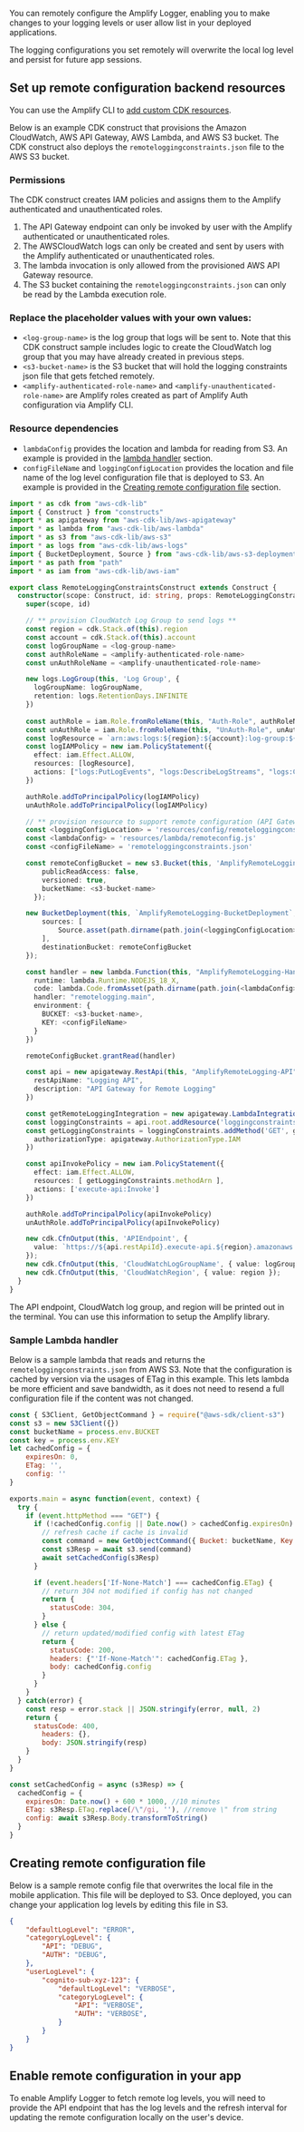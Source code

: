 You can remotely configure the Amplify Logger, enabling you to make changes to your logging levels or user allow list in your deployed applications.

<Callout>
The logging configurations you set remotely will overwrite the local log level and persist for future app sessions.
</Callout>

## Set up remote configuration backend resources

<Callout>

You can use the Amplify CLI to [add custom CDK resources](https://docs.amplify.aws/cli/custom/cdk/).  

</Callout>

Below is an example CDK construct that provisions the Amazon CloudWatch, AWS API Gateway, AWS Lambda, and AWS S3 bucket.  The CDK construct also deploys the `remoteloggingconstraints.json` file to the AWS S3 bucket. 

### Permissions
The CDK construct creates IAM policies and assigns them to the Amplify authenticated and unauthenticated roles. 
1. The API Gateway endpoint can only be invoked by user with the Amplify authenticated or unauthenticated roles. 
2. The AWSCloudWatch logs can only be created and sent by users with the Amplify authenticated or unauthenticated roles.
3. The lambda invocation is only allowed from the provisioned AWS API Gateway resource.
4. The S3 bucket containing the `remoteloggingconstraints.json` can only be read by the Lambda execution role.

### Replace the placeholder values with your own values:
* `<log-group-name>` is the log group that logs will be sent to.  Note that this CDK construct sample includes logic to create the CloudWatch log group that you may have already created in previous steps.
* `<s3-bucket-name>` is the S3 bucket that will hold the logging constraints json file that gets fetched remotely.
* `<amplify-authenticated-role-name>` and `<amplify-unauthenticated-role-name>` are Amplify roles created as part of Amplify Auth configuration via Amplify CLI.  

### Resource dependencies
* `lambdaConfig` provides the location and lambda for reading from S3.  An example is provided in the [lambda handler](#sample-lambda-handler) section.
* `configFileName` and `loggingConfigLocation` provides the location and file name of the log level configuration file that is deployed to S3.  An example is provided in the [Creating remote configuration file](#creating-remote-configuration-file) section. 

```ts
import * as cdk from "aws-cdk-lib"
import { Construct } from "constructs"
import * as apigateway from "aws-cdk-lib/aws-apigateway"
import * as lambda from "aws-cdk-lib/aws-lambda"
import * as s3 from "aws-cdk-lib/aws-s3"
import * as logs from "aws-cdk-lib/aws-logs"
import { BucketDeployment, Source } from "aws-cdk-lib/aws-s3-deployment"
import * as path from "path"
import * as iam from "aws-cdk-lib/aws-iam"

export class RemoteLoggingConstraintsConstruct extends Construct {
  constructor(scope: Construct, id: string, props: RemoteLoggingConstraintProps) {
    super(scope, id)

    // ** provision CloudWatch Log Group to send logs **
    const region = cdk.Stack.of(this).region
    const account = cdk.Stack.of(this).account
    const logGroupName = <log-group-name>
    const authRoleName = <amplify-authenticated-role-name> 
    const unAuthRoleName = <amplify-unauthenticated-role-name>

    new logs.LogGroup(this, 'Log Group', {
      logGroupName: logGroupName,
      retention: logs.RetentionDays.INFINITE
    })
    
    const authRole = iam.Role.fromRoleName(this, "Auth-Role", authRoleName)
    const unAuthRole = iam.Role.fromRoleName(this, "UnAuth-Role", unAuthRoleName)
    const logResource = `arn:aws:logs:${region}:${account}:log-group:${logGroupName}:log-stream:*`
    const logIAMPolicy = new iam.PolicyStatement({
      effect: iam.Effect.ALLOW,
      resources: [logResource],
      actions: ["logs:PutLogEvents", "logs:DescribeLogStreams", "logs:CreateLogStream"]
    })

    authRole.addToPrincipalPolicy(logIAMPolicy)
    unAuthRole.addToPrincipalPolicy(logIAMPolicy)

    // ** provision resource to support remote configuration (API Gateway, S3 bucket, and Lambda) **
    const <loggingConfigLocation> = 'resources/config/remoteloggingconstraints.json'
    const <lambdaConfig> = 'resources/lambda/remoteconfig.js'
    const <configFileName> = 'remoteloggingconstraints.json'

    const remoteConfigBucket = new s3.Bucket(this, 'AmplifyRemoteLogging-Bucket', {
        publicReadAccess: false,
        versioned: true,
        bucketName: <s3-bucket-name>
      });

    new BucketDeployment(this, `AmplifyRemoteLogging-BucketDeployment`, {
        sources: [
            Source.asset(path.dirname(path.join(<loggingConfigLocation>))),
        ],
        destinationBucket: remoteConfigBucket
    });

    const handler = new lambda.Function(this, "AmplifyRemoteLogging-Handler", {
      runtime: lambda.Runtime.NODEJS_18_X,
      code: lambda.Code.fromAsset(path.dirname(path.join(<lambdaConfig>))),
      handler: "remotelogging.main",
      environment: {
        BUCKET: <s3-bucket-name>,
        KEY: <configFileName>
      }
    })

    remoteConfigBucket.grantRead(handler)

    const api = new apigateway.RestApi(this, "AmplifyRemoteLogging-API", {
      restApiName: "Logging API",
      description: "API Gateway for Remote Logging"
    })

    const getRemoteLoggingIntegration = new apigateway.LambdaIntegration(handler)
    const loggingConstraints = api.root.addResource('loggingconstraints')
    const getLoggingConstraints = loggingConstraints.addMethod('GET', getRemoteLoggingIntegration, {
      authorizationType: apigateway.AuthorizationType.IAM
    })

    const apiInvokePolicy = new iam.PolicyStatement({
      effect: iam.Effect.ALLOW,
      resources: [ getLoggingConstraints.methodArn ],
      actions: ['execute-api:Invoke']
    })

    authRole.addToPrincipalPolicy(apiInvokePolicy)
    unAuthRole.addToPrincipalPolicy(apiInvokePolicy)

    new cdk.CfnOutput(this, 'APIEndpoint', {
      value: `https://${api.restApiId}.execute-api.${region}.amazonaws.com/prod/loggingconstraints`,
    });
    new cdk.CfnOutput(this, 'CloudWatchLogGroupName', { value: logGroupName });
    new cdk.CfnOutput(this, 'CloudWatchRegion', { value: region });
  }
}
```
The API endpoint, CloudWatch log group, and region will be printed out in the terminal.  You can use this information to setup the Amplify library.

### Sample Lambda handler
Below is a sample lambda that reads and returns the `remoteloggingconstraints.json` from AWS S3.
Note that the configuration is cached by version via the usages of ETag in this example.  This lets lambda be more efficient and save bandwidth, as it does not need to resend a full configuration file if the content was not changed. 

```js
const { S3Client, GetObjectCommand } = require("@aws-sdk/client-s3")
const s3 = new S3Client({})
const bucketName = process.env.BUCKET
const key = process.env.KEY
let cachedConfig = {
    expiresOn: 0, 
    ETag: '', 
    config: ''
}

exports.main = async function(event, context) {
  try {
    if (event.httpMethod === "GET") {
      if (!cachedConfig.config || Date.now() > cachedConfig.expiresOn) {
        // refresh cache if cache is invalid
        const command = new GetObjectCommand({ Bucket: bucketName, Key: key })
        const s3Resp = await s3.send(command)
        await setCachedConfig(s3Resp)
      }

      if (event.headers['If-None-Match'] === cachedConfig.ETag) {
        // return 304 not modified if config has not changed
        return {
          statusCode: 304,
        }
      } else {
        // return updated/modified config with latest ETag
        return {
          statusCode: 200,
          headers: {"'If-None-Match'": cachedConfig.ETag },
          body: cachedConfig.config
        }
      }
    }
  } catch(error) {
    const resp = error.stack || JSON.stringify(error, null, 2)
    return {
      statusCode: 400,
        headers: {},
        body: JSON.stringify(resp)
    }
  }
}

const setCachedConfig = async (s3Resp) => {
  cachedConfig = {
    expiresOn: Date.now() + 600 * 1000, //10 minutes
    ETag: s3Resp.ETag.replace(/\"/gi, ''), //remove \" from string
    config: await s3Resp.Body.transformToString()
  }
}
```

## Creating remote configuration file
Below is a sample remote config file that overwrites the local file in the mobile application.  This file will be deployed to S3.  Once deployed, you can change your application log levels by editing this file in S3.

```json
{
    "defaultLogLevel": "ERROR",
    "categoryLogLevel": {
        "API": "DEBUG",
        "AUTH": "DEBUG",
    },
    "userLogLevel": {
        "cognito-sub-xyz-123": {
            "defaultLogLevel": "VERBOSE",
            "categoryLogLevel": {
                "API": "VERBOSE",
                "AUTH": "VERBOSE",
            }
        }
    }
}
```

## Enable remote configuration in your app
To enable Amplify Logger to fetch remote log levels, you will need to provide the API endpoint that has the log levels and the refresh interval for updating the remote configuration locally on the user's device.


<BlockSwitcher>
  <Block name="With Configuration File">
    <Fragments fragments={{all: remoteConfigProvider}}/>
  </Block>

  <Block name="With Code">
    <Fragments
      fragments={{
        ios: iosRemoteConfigProvider,
        android: androidRemoteConfigProvider
      }}
    />
  </Block>
</BlockSwitcher>

